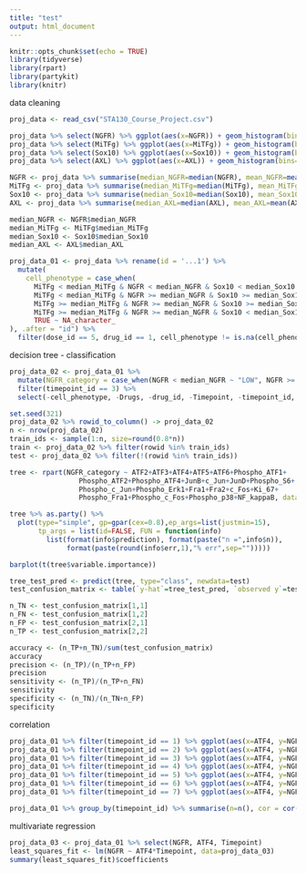 ```yaml
---
title: "test"
output: html_document
---
```


```r
knitr::opts_chunk$set(echo = TRUE)
library(tidyverse)
library(rpart)
library(partykit)
library(knitr)
```

data cleaning
```r
proj_data <- read_csv("STA130_Course_Project.csv")
```

```r
proj_data %>% select(NGFR) %>% ggplot(aes(x=NGFR)) + geom_histogram(bins=50)
proj_data %>% select(MiTFg) %>% ggplot(aes(x=MiTFg)) + geom_histogram(bins=50)
proj_data %>% select(Sox10) %>% ggplot(aes(x=Sox10)) + geom_histogram(bins=50)
proj_data %>% select(AXL) %>% ggplot(aes(x=AXL)) + geom_histogram(bins=50)
```

```r
NGFR <- proj_data %>% summarise(median_NGFR=median(NGFR), mean_NGFR=mean(NGFR))
MiTFg <- proj_data %>% summarise(median_MiTFg=median(MiTFg), mean_MiTFg=mean(MiTFg))
Sox10 <- proj_data %>% summarise(median_Sox10=median(Sox10), mean_Sox10=mean(Sox10))
AXL <- proj_data %>% summarise(median_AXL=median(AXL), mean_AXL=mean(AXL))

median_NGFR <- NGFR$median_NGFR
median_MiTFg <- MiTFg$median_MiTFg
median_Sox10 <- Sox10$median_Sox10
median_AXL <- AXL$median_AXL
```


```r
proj_data_01 <- proj_data %>% rename(id = '...1') %>% 
  mutate(
    cell_phenotype = case_when(
      MiTFg < median_MiTFg & NGFR < median_NGFR & Sox10 < median_Sox10 & AXL >= median_AXL ~ "Undifferentiated",
      MiTFg < median_MiTFg & NGFR >= median_NGFR & Sox10 >= median_Sox10 & AXL >= median_AXL ~ "Neural crest-like",
      MiTFg >= median_MiTFg & NGFR >= median_NGFR & Sox10 >= median_Sox10 & AXL < median_AXL ~ "Transitory",
      MiTFg >= median_MiTFg & NGFR >= median_NGFR & Sox10 < median_Sox10 & AXL < median_AXL ~ "Melanocytic",
      TRUE ~ NA_character_
), .after = "id") %>% 
  filter(dose_id == 5, drug_id == 1, cell_phenotype != is.na(cell_phenotype))
```

decision tree - classification
```r
proj_data_02 <- proj_data_01 %>% 
  mutate(NGFR_category = case_when(NGFR < median_NGFR ~ "LOW", NGFR >= median_NGFR ~ "HIGH")) %>% 
  filter(timepoint_id == 3) %>%
  select(-cell_phenotype, -Drugs, -drug_id, -Timepoint, -timepoint_id, -dose_id, -Doses, -Rep) 

set.seed(321)
proj_data_02 %>% rowid_to_column() -> proj_data_02
n <- nrow(proj_data_02)
train_ids <- sample(1:n, size=round(0.8*n))
train <- proj_data_02 %>% filter(rowid %in% train_ids)
test <- proj_data_02 %>% filter(!(rowid %in% train_ids))

tree <- rpart(NGFR_category ~ ATF2+ATF3+ATF4+ATF5+ATF6+Phospho_ATF1+
                 Phospho_ATF2+Phospho_ATF4+JunB+c_Jun+JunD+Phospho_S6+
                 Phospho_c_Jun+Phospho_Erk1+Fra1+Fra2+c_Fos+Ki_67+
                 Phospho_Fra1+Phospho_c_Fos+Phospho_p38+NF_kappaB, data=train)

tree %>% as.party() %>% 
  plot(type="simple", gp=gpar(cex=0.8),ep_args=list(justmin=15), 
       tp_args = list(id=FALSE, FUN = function(info) 
         list(format(info$prediction), format(paste("n =",info$n)),
              format(paste(round(info$err,1),"% err",sep="")))))

barplot(t(tree$variable.importance))
```


```r
tree_test_pred <- predict(tree, type="class", newdata=test)
test_confusion_matrix <- table(`y-hat`=tree_test_pred, `observed y`=test$NGFR_category)

n_TN <- test_confusion_matrix[1,1]
n_FN <- test_confusion_matrix[1,2]
n_FP <- test_confusion_matrix[2,1]
n_TP <- test_confusion_matrix[2,2]

accuracy <- (n_TP+n_TN)/sum(test_confusion_matrix)
accuracy
precision <- (n_TP)/(n_TP+n_FP)
precision
sensitivity <- (n_TP)/(n_TP+n_FN)
sensitivity
specificity <- (n_TN)/(n_TN+n_FP)
specificity
```

correlation
```r
proj_data_01 %>% filter(timepoint_id == 1) %>% ggplot(aes(x=ATF4, y=NGFR)) + geom_point() + geom_smooth(method=lm, se=FALSE)
proj_data_01 %>% filter(timepoint_id == 2) %>% ggplot(aes(x=ATF4, y=NGFR)) + geom_point() + geom_smooth(method=lm, se=FALSE)
proj_data_01 %>% filter(timepoint_id == 3) %>% ggplot(aes(x=ATF4, y=NGFR)) + geom_point() + geom_smooth(method=lm, se=FALSE)
proj_data_01 %>% filter(timepoint_id == 4) %>% ggplot(aes(x=ATF4, y=NGFR)) + geom_point() + geom_smooth(method=lm, se=FALSE)
proj_data_01 %>% filter(timepoint_id == 5) %>% ggplot(aes(x=ATF4, y=NGFR)) + geom_point() + geom_smooth(method=lm, se=FALSE)
proj_data_01 %>% filter(timepoint_id == 6) %>% ggplot(aes(x=ATF4, y=NGFR)) + geom_point() + geom_smooth(method=lm, se=FALSE)
proj_data_01 %>% filter(timepoint_id == 7) %>% ggplot(aes(x=ATF4, y=NGFR)) + geom_point() + geom_smooth(method=lm, se=FALSE)

proj_data_01 %>% group_by(timepoint_id) %>% summarise(n=n(), cor = cor(ATF4, NGFR, use="na.or.complete"))
```
multivariate regression
```r
proj_data_03 <- proj_data_01 %>% select(NGFR, ATF4, Timepoint)
least_squares_fit <- lm(NGFR ~ ATF4*Timepoint, data=proj_data_03)
summary(least_squares_fit)$coefficients
```
